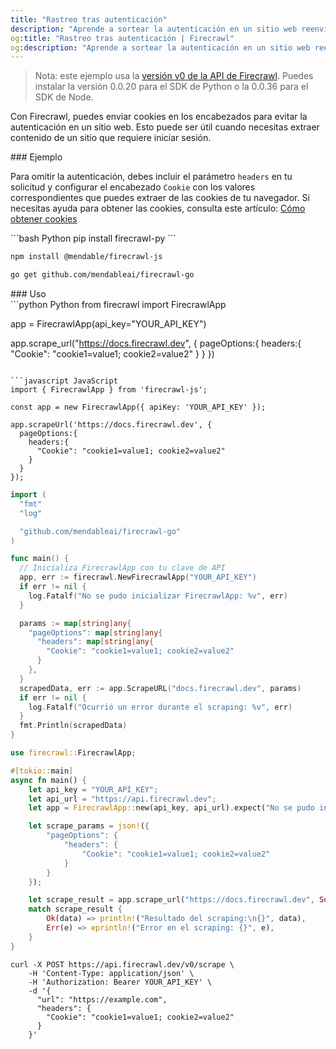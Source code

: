 ```yaml
---
title: "Rastreo tras autenticación"
description: "Aprende a sortear la autenticación en un sitio web reenviando cookies."
og:title: "Rastreo tras autenticación | Firecrawl"
og:description: "Aprende a sortear la autenticación en un sitio web reenviando cookies."
---
```


> Nota: este ejemplo usa la [versión v0 de la API de Firecrawl](/es/v0/introduction). Puedes instalar la versión 0.0.20 para el SDK de Python o la 0.0.36 para el SDK de Node.

Con Firecrawl, puedes enviar cookies en los encabezados para evitar la autenticación en un sitio web. Esto puede ser útil cuando necesitas extraer contenido de un sitio que requiere iniciar sesión.

<div id="example">
  ### Ejemplo
</div>

Para omitir la autenticación, debes incluir el parámetro `headers` en tu solicitud y configurar el encabezado `Cookie` con los valores correspondientes que puedes extraer de las cookies de tu navegador. Si necesitas ayuda para obtener las cookies, consulta este artículo: [Cómo obtener cookies](https://cookie-script.com/documentation/how-to-check-cookies-on-chrome-and-firefox)

<CodeGroup>
  ```bash Python
  pip install firecrawl-py
  ```

  ```bash JavaScript
  npm install @mendable/firecrawl-js
  ```

  ```bash Go
  go get github.com/mendableai/firecrawl-go
  ```
</CodeGroup>

<div id="usage">
  ### Uso
</div>

<CodeGroup>
  ```python Python
  from firecrawl import FirecrawlApp

  app = FirecrawlApp(api_key="YOUR_API_KEY")

  app.scrape_url("https://docs.firecrawl.dev", {
    pageOptions:{
      headers:{
        "Cookie": "cookie1=value1; cookie2=value2"
      }
    }
  })
  ```

  ```javascript JavaScript
  import { FirecrawlApp } from 'firecrawl-js';

  const app = new FirecrawlApp({ apiKey: 'YOUR_API_KEY' });

  app.scrapeUrl('https://docs.firecrawl.dev', {
    pageOptions:{
      headers:{
        "Cookie": "cookie1=value1; cookie2=value2"
      }
    }
  });
  ```

  ```go Go
  import (
    "fmt"
    "log"

    "github.com/mendableai/firecrawl-go"
  )

  func main() {
    // Inicializa FirecrawlApp con tu clave de API
    app, err := firecrawl.NewFirecrawlApp("YOUR_API_KEY")
    if err != nil {
      log.Fatalf("No se pudo inicializar FirecrawlApp: %v", err)
    }

    params := map[string]any{
      "pageOptions": map[string]any{
        "headers": map[string]any{
          "Cookie": "cookie1=value1; cookie2=value2"
        }
      },
    }
    scrapedData, err := app.ScrapeURL("docs.firecrawl.dev", params)
    if err != nil {
      log.Fatalf("Ocurrió un error durante el scraping: %v", err)
    }
    fmt.Println(scrapedData)
  }
  ```

  ```rust Rust
  use firecrawl::FirecrawlApp;

  #[tokio::main]
  async fn main() {
      let api_key = "YOUR_API_KEY";
      let api_url = "https://api.firecrawl.dev";
      let app = FirecrawlApp::new(api_key, api_url).expect("No se pudo inicializar FirecrawlApp");

      let scrape_params = json!({
          "pageOptions": {
              "headers": {
                  "Cookie": "cookie1=value1; cookie2=value2"
              }
          }
      });

      let scrape_result = app.scrape_url("https://docs.firecrawl.dev", Some(scrape_params)).await;
      match scrape_result {
          Ok(data) => println!("Resultado del scraping:\n{}", data),
          Err(e) => eprintln!("Error en el scraping: {}", e),
      }
  }
  ```

  ```curl cURL
  curl -X POST https://api.firecrawl.dev/v0/scrape \
      -H 'Content-Type: application/json' \
      -H 'Authorization: Bearer YOUR_API_KEY' \
      -d '{
        "url": "https://example.com",
        "headers": {
          "Cookie": "cookie1=value1; cookie2=value2"
        }
      }'
  ```
</CodeGroup>